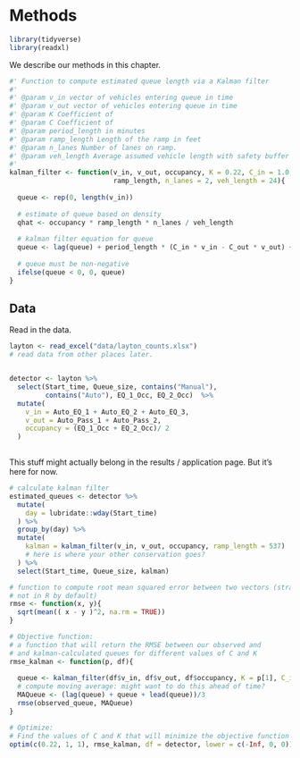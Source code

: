# Methods
```r
library(tidyverse)
library(readxl)
```

We describe our methods in this chapter.


```r
#' Function to compute estimated queue length via a Kalman filter
#'
#' @param v_in vector of vehicles entering queue in time 
#' @param v_out vector of vehicles entering queue in time 
#' @param K Coefficient of 
#' @param C Coefficient of
#' @param period_length in minutes
#' @param ramp_length Length of the ramp in feet
#' @param n_lanes Number of lanes on ramp.
#' @param veh_length Average assumed vehicle length with safety buffer
#' 
kalman_filter <- function(v_in, v_out, occupancy, K = 0.22, C_in = 1.0, C_out = 1.0, period_length = 1,
                          ramp_length, n_lanes = 2, veh_length = 24){
  
  queue <- rep(0, length(v_in))
  
  # estimate of queue based on density
  qhat <- occupancy * ramp_length * n_lanes / veh_length
  
  # kalman filter equation for queue
  queue <- lag(queue) + period_length * (C_in * v_in - C_out * v_out) + K * (qhat - lag(queue))
  
  # queue must be non-negative
  ifelse(queue < 0, 0, queue)
}
```


## Data
Read in the data. 

```r
layton <- read_excel("data/layton_counts.xlsx")
# read data from other places later.


detector <- layton %>%
  select(Start_time, Queue_size, contains("Manual"),
         contains("Auto"), EQ_1_Occ, EQ_2_Occ)  %>%
  mutate(
    v_in = Auto_EQ_1 + Auto_EQ_2 + Auto_EQ_3,
    v_out = Auto_Pass_1 + Auto_Pass_2,
    occupancy = (EQ_1_Occ + EQ_2_Occ)/ 2
  )
  
```


This stuff might actually belong in the results / application page. But it's
here for now.

```r
# calculate kalman filter
estimated_queues <- detector %>%
  mutate(
    day = lubridate::wday(Start_time)
  ) %>%
  group_by(day) %>%
  mutate(
    kalman = kalman_filter(v_in, v_out, occupancy, ramp_length = 537)
    # here is where your other conservation goes? 
  ) %>%
  select(Start_time, Queue_size, kalman)
```


```r
# function to compute root mean squared error between two vectors (strangely
# not in R by default)
rmse <- function(x, y){
  sqrt(mean(( x - y )^2, na.rm = TRUE))
}
```


```r
# Objective function: 
# a function that will return the RMSE between our observed and 
# and kalman-calculated queues for different values of C and K
rmse_kalman <- function(p, df){
  
  queue <- kalman_filter(df$v_in, df$v_out, df$occupancy, K = p[1], C_in = p[2], C_out = p[3], ramp_length = 537)
  # compute moving average: might want to do this ahead of time?
  MAQueue <- (lag(queue) + queue + lead(queue))/3
  rmse(observed_queue, MAQueue)
}

# Optimize:
# Find the values of C and K that will minimize the objective function
optim(c(0.22, 1, 1), rmse_kalman, df = detector, lower = c(-Inf, 0, 0))
```

